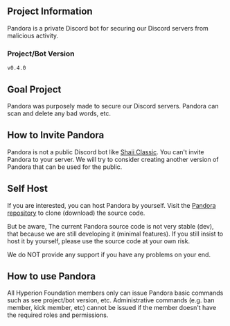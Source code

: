 ## Project Information
Pandora is a private Discord bot for securing our Discord servers from malicious activity.

### Project/Bot Version
`v0.4.0`

## Goal Project
Pandora was purposely made to secure our Discord servers. Pandora can scan and delete any bad words, etc.

## How to Invite Pandora
Pandora is not a public Discord bot like [Shaii Classic](/project/shaii-classic). You can't invite Pandora to your server.
We will try to consider creating another version of Pandora that can be used for the public.

## Self Host
If you are interested, you can host Pandora by yourself. Visit the [Pandora repository](https://github.com/hyperion-foundation/pandora) to clone (download) the source code.

But be aware, The current Pandora source code is not very stable (dev), that because we are still developing it (minimal features). If you still insist to host it by yourself, please use the source code at your own risk.

We do NOT provide any support if you have any problems on your end.

## How to use Pandora
All Hyperion Foundation members only can issue Pandora basic commands such as see project/bot version, etc. 
Administrative commands (e.g. ban member, kick member, etc) cannot be issued if the member doesn't have the required roles and permissions.
